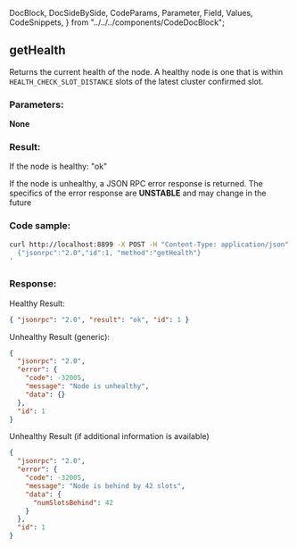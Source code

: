   DocBlock,
  DocSideBySide,
  CodeParams,
  Parameter,
  Field,
  Values,
  CodeSnippets,
} from "../../../components/CodeDocBlock";

<DocBlock>

## getHealth

Returns the current health of the node. A healthy node is one that is within
`HEALTH_CHECK_SLOT_DISTANCE` slots of the latest cluster confirmed slot.

<DocSideBySide>
<CodeParams>

### Parameters:

**None**

### Result:

If the node is healthy: "ok"

If the node is unhealthy, a JSON RPC error response is returned. The specifics of the error response are **UNSTABLE** and may change in the future

</CodeParams>

<CodeSnippets>

### Code sample:

```bash
curl http://localhost:8899 -X POST -H "Content-Type: application/json" -d '
  {"jsonrpc":"2.0","id":1, "method":"getHealth"}
'
```

### Response:

Healthy Result:

```json
{ "jsonrpc": "2.0", "result": "ok", "id": 1 }
```

Unhealthy Result (generic):

```json
{
  "jsonrpc": "2.0",
  "error": {
    "code": -32005,
    "message": "Node is unhealthy",
    "data": {}
  },
  "id": 1
}
```

Unhealthy Result (if additional information is available)

```json
{
  "jsonrpc": "2.0",
  "error": {
    "code": -32005,
    "message": "Node is behind by 42 slots",
    "data": {
      "numSlotsBehind": 42
    }
  },
  "id": 1
}
```

</CodeSnippets>
</DocSideBySide>
</DocBlock>
